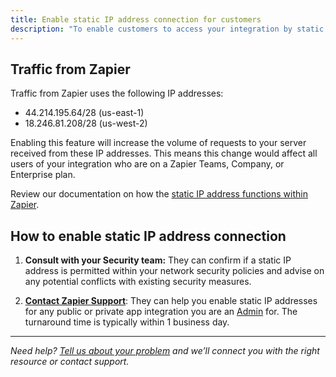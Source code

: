 ```yaml
---
title: Enable static IP address connection for customers
description: "To enable customers to access your integration by static IP address, all outbound traffic from Zapier to your integration will need to be routed through a smaller set of consistent IP addresses. Any app owner/developer can request to enable the static IP address feature on a private or public app."
---
```


## Traffic from Zapier

Traffic from Zapier uses the following IP addresses:

*   44.214.195.64/28 (us-east-1)
*   18.246.81.208/28 (us-west-2)

Enabling this feature will increase the volume of requests to your server received from these IP addresses. This means this change would affect all users of your integration who are on a Zapier Teams, Company, or Enterprise plan.

Review our documentation on how the [static IP address functions within Zapier](https://help.zapier.com/hc/en-us/articles/15406083674509-Use-a-static-IP-address-to-connect-to-Zapier).

## How to enable static IP address connection

1.  **Consult with your Security team:** They can confirm if a static IP address is permitted within your network security policies and advise on any potential conflicts with existing security measures.

2.  **[Contact Zapier Support](https://developer.zapier.com/contact)**: They can help you enable static IP addresses for any public or private app integration you are an [Admin](/platform/manage/add-team) for. The turnaround time is typically within 1 business day.

- - -

_Need help? [Tell us about your problem](https://developer.zapier.com/contact) and we’ll connect you with the right resource or contact support._
